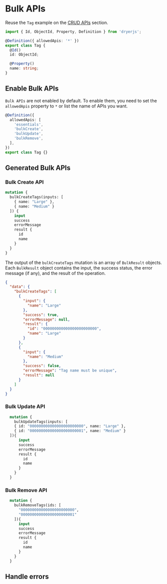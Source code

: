 
# Bulk APIs

Reuse the `Tag` example on the [CRUD APIs](/guides/crud-apis) section.

```ts
import { Id, ObjectId, Property, Definition } from 'dryerjs';

@Definition({ allowedApis: '*' })
export class Tag {
  @Id()
  id: ObjectId;

  @Property()
  name: string;
}
```

## Enable Bulk APIs

`Bulk APIs` are not enabled by default. To enable them, you need to set the `allowedApis` property to `*` or list the name of APIs you want.

```ts
@Definition({
  allowedApis: [
    'essentials',
    'bulkCreate',
    'bulkUpdate',
    'bulkRemove',
  ],
})
export class Tag {}
```

## Generated Bulk APIs

### Bulk Create API

```graphql
mutation {
  bulkCreateTags(inputs: [
    { name: "Large" },
    { name: "Medium" }
  ]) {
    input
    success
    errorMessage
    result {
      id
      name
    }
  }
}
```

The output of the `bulkCreateTags` mutation is an array of `BulkResult` objects. Each `BulkResult` object contains the input, the success status, the error message (if any), and the result of the operation.

```json
{
  "data": {
    "bulkCreateTags": [
      {
        "input": {
          "name": "Large"
        },
        "success": true,
        "errorMessage": null,
        "result": {
          "id": "000000000000000000000000",
          "name": "Large"
        }
      },
      {
        "input": {
          "name": "Medium"
        },
        "success": false,
        "errorMessage": "Tag name must be unique",
        "result": null
      }
    ]
  }
}
```

### Bulk Update API

```graphql
  mutation {
    bulkUpdateTags(inputs: [
    { id: "000000000000000000000000", name: "Large" },
    { id: "000000000000000000000001", name: "Medium" }
  ]){
      input
      success
      errorMessage
      result {
        id
        name
      }
    }
  }
```

### Bulk Remove API

```graphql
  mutation {
    bulkRemoveTags(ids: [
      "000000000000000000000000",
      "000000000000000000000001"
    ]){
      input
      success
      errorMessage
      result {
        id
        name
      }
    }
  }
```

## Handle errors
